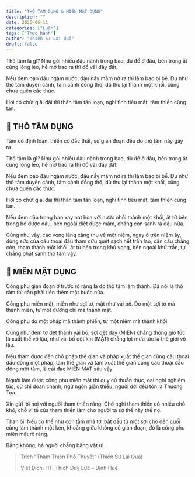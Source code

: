```yaml
---
title: "THÔ TÂM DỤNG & MIÊN MẬT DỤNG"
description: ""
date: 2025-06-11
categories: ["Luận"]
tags: ["Thực hành"]
author: "Thiền Sư Lai Quả"
draft: false
---
```


Thô tâm là gì? Như gói nhiều đậu nành trong bao, dù để ở đâu, bên trong ắt cũng lỏng lẻo, hễ mở bao ra thì đổ vãi đầy đất.

Nếu đem bao đậu ngâm nước, đậu nẩy mầm nở ra thì làm bao bị bể. Dụ như thô tâm duyên cảnh, tâm cảnh đồng thô, dù thu lại thành một khối, cũng chưa quên các thức.

Hơi có chút giãi đãi thì thân tâm tán loạn, nghi tình tiêu mất, tâm thiền cũng tan.

## 🧭 THÔ TÂM DỤNG

Tâm có định loạn, thiền có đắc thất, sự gián đoạn đều do thô tâm này gây ra.

Thô tâm là gì? Như gói nhiều đậu nành trong bao, dù để ở đâu, bên trong ắt cũng lỏng lẻo, hễ mở bao ra thì đổ vãi đầy đất.

Nếu đem bao đậu ngâm nước, đậu nẩy mầm nở ra thì làm bao bị bể. Dụ như thô tâm duyên cảnh, tâm cảnh đồng thô, dù thu lại thành một khối, cũng chưa quên các thức.

Hơi có chút giãi đãi thì thân tâm tán loạn, nghi tình tiêu mất, tâm thiền cũng tan.

Nếu đem dậu trong bao xay nát hòa với nước nhồi thành một khối, ắt từ bên trong bỏ được đậu, bên ngoài diệt được mầm, chẳng còn sanh ra đậu nữa.

Cũng như vậy, các vọng lăng xăng thu về một niệm, ngay ở trên niệm ấy, dùng sức của câu thoại đầu tham cứu quét sạch hết trần lao, cặn cáu chẳng còn, tham thành một khối, ắt từ bên trong khử vọng, bên ngoài khử trần, tự chẳng phát sanh thô tâm vậy.


## 🧭 MIÊN MẬT DỤNG

Công phu gián đoạn ở trước rõ ràng là do thô tâm làm thành. Đã nói là thô tâm thì cần phải tiến thêm một bước nữa.

Công phu miên mật, miên như sợi tơ, mật như vải bố. Do một sợi tơ mà thành miên, từ một đường chỉ mà thành mật.

Công phu do một pháp mà thành phiến, từ một niệm mà thành khối.

Cũng như đem tơ dệt thành vải bố, sợi dệt dày (MIÊN) chẳng thông gió tức là xuất thế vô lậu, như vải bố dệt kín (MẬT) chẳng lọt mưa tức là thế giới vô lậu.

Nếu tham được đến chỗ pháp thế gian và pháp xuất thế gian cùng câu thoại đầu đồng một pháp, tâm thế gian và tâm xuất thế gian cùng câu thoại đầu đồng một tâm, là cái đạo MIÊN MẬT sâu vậy.

Người làm được công phu miên mật thì quy củ thuần thục, oai nghi nghiêm túc, cử chỉ đoan chánh, ngữ ngôn giản thiểu, người đời đều tôn là Thượng Tọa.

Xin gửi lời nói với người tham thiền rằng: Chớ nghi tham thiền có nhiều chỗ khó, chỗ vi tế của tham thiền làm cho người ta sợ thế này thế nọ.

Than ôi! Nếu có thể như con tằm nhả tơ, bắt đầu từ một sợi cho đến cuối cùng làm thành một kén, khoảng giữa không có gián đoạn, đó là công phu miên mật rõ ràng.

Bằng không, há người chẳng bằng vật ư!


> Trích “Tham Thiền Phổ Thuyết” (Thiền Sư Lai Quả)
>
> Việt Dịch: HT. Thích Duy Lực – Định Huệ
